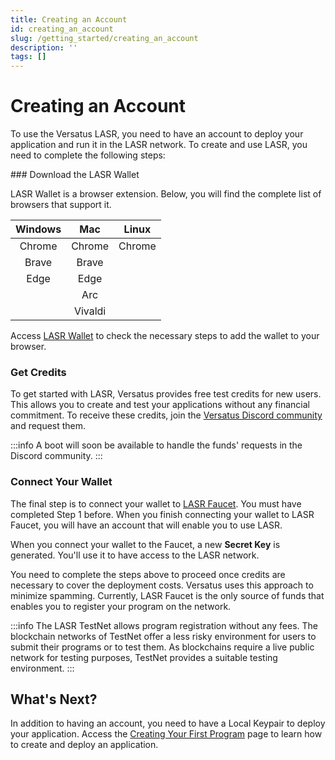 ```yaml
---
title: Creating an Account
id: creating_an_account
slug: /getting_started/creating_an_account
description: ''
tags: []
---
```



# Creating an Account

To use the Versatus LASR, you need to have an account to deploy your application and run it in the LASR network. To create and use LASR, you need to complete the following steps:

<Steps>
### Download the LASR Wallet

LASR Wallet is a browser extension. Below, you will find the complete list of browsers that support it.

| Windows |   Mac   |  Linux |
|:-------:|:-------:|:------:|
| Chrome  | Chrome  | Chrome |
| Brave   | Brave   |        |
| Edge    | Edge    |        |
|         | Arc     |        |
|         | Vivaldi |        |

Access [LASR Wallet](https://itero.plasmo.com/ext/omkbidglggpedccmhohmemehpghgidaj) to check the necessary steps to add the wallet to your browser.

### Get Credits

To get started with LASR, Versatus provides free test credits for new users. This allows you to create and test your applications without any financial commitment. To receive these credits, join the [Versatus Discord community](https://discord.gg/2MaKFR35VJ) and request them.

:::info
  A boot will soon be available to handle the funds' requests in the Discord community.
:::


### Connect Your Wallet

The final step is to connect your wallet to [LASR Faucet](http://faucet.versatus.io/). You must have completed Step 1 before. When you finish connecting your wallet to LASR Faucet, you will have an account that will enable you to use LASR.

When you connect your wallet to the Faucet, a new **Secret Key** is generated. You'll use it to have access to the LASR network.

</Steps>

You need to complete the steps above to proceed once credits are necessary to cover the deployment costs. Versatus uses this approach to minimize spamming. Currently, LASR Faucet is the only source of funds that enables you to register your program on the network.

:::info
  The LASR TestNet allows program registration without any fees. The blockchain networks of TestNet offer a less risky environment for users to submit their programs or to test them. As blockchains require a live public network for testing purposes, TestNet provides a suitable testing environment.
:::

## What's Next?

In addition to having an account, you need to have a Local Keypair to deploy your application. Access the [Creating Your First Program](/getting_started/creating_your_first_program) page to learn how to create and deploy an application.